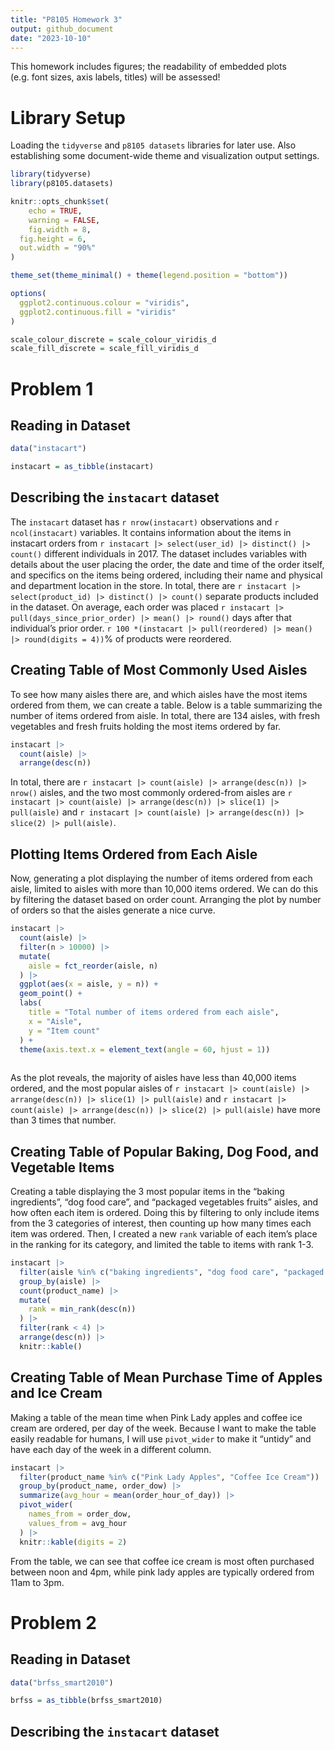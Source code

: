```yaml
---
title: "P8105 Homework 3"
output: github_document
date: "2023-10-10"
---
```


This homework includes figures; the readability of embedded plots (e.g. font sizes, axis labels, titles) will be assessed!

# Library Setup
Loading the `tidyverse` and `p8105 datasets` libraries for later use. Also establishing some document-wide theme and visualization output settings.

```r
library(tidyverse)
library(p8105.datasets)

knitr::opts_chunk$set(
	echo = TRUE,
	warning = FALSE,
	fig.width = 8, 
  fig.height = 6,
  out.width = "90%"
)

theme_set(theme_minimal() + theme(legend.position = "bottom"))

options(
  ggplot2.continuous.colour = "viridis",
  ggplot2.continuous.fill = "viridis"
)

scale_colour_discrete = scale_colour_viridis_d
scale_fill_discrete = scale_fill_viridis_d

```

# Problem 1

## Reading in Dataset

```r
data("instacart")

instacart = as_tibble(instacart)

```

## Describing the `instacart` dataset
The `instacart` dataset has `r nrow(instacart)` observations and `r ncol(instacart)` variables. It contains information about the items in instacart orders from `r instacart |> select(user_id) |> distinct() |> count()` different individuals in 2017. The dataset includes variables with details about the user placing the order, the date and time of the order itself, and specifics on the items being ordered, including their name and physical and department location in the store. In total, there are `r instacart |> select(product_id) |> distinct() |> count()` separate products included in the dataset. On average, each order was placed `r instacart |> pull(days_since_prior_order) |> mean() |> round()` days after that individual's prior order. `r 100 *(instacart |> pull(reordered) |> mean() |> round(digits = 4))`% of products were reordered.

## Creating Table of Most Commonly Used Aisles
To see how many aisles there are, and which aisles have the most items ordered from them, we can create a table. Below is a table summarizing the number of items ordered from aisle. In total, there are 134 aisles, with fresh vegetables and fresh fruits holding the most items ordered by far.

```r
instacart |> 
  count(aisle) |> 
  arrange(desc(n))
```

In total, there are `r instacart |> count(aisle) |> arrange(desc(n)) |> nrow()` aisles, and the two most commonly ordered-from aisles are `r instacart |> count(aisle) |> arrange(desc(n)) |> slice(1) |> pull(aisle)` and `r instacart |> count(aisle) |> arrange(desc(n)) |> slice(2) |> pull(aisle)`.

## Plotting Items Ordered from Each Aisle
Now, generating a plot displaying the number of items ordered from each aisle, limited to aisles with more than 10,000 items ordered. We can do this by filtering the dataset based on order count. Arranging the plot by number of orders so that the aisles generate a nice curve. 

```r
instacart |> 
  count(aisle) |> 
  filter(n > 10000) |> 
  mutate(
    aisle = fct_reorder(aisle, n)
  ) |> 
  ggplot(aes(x = aisle, y = n)) + 
  geom_point() + 
  labs(
    title = "Total number of items ordered from each aisle",
    x = "Aisle",
    y = "Item count"
  ) +
  theme(axis.text.x = element_text(angle = 60, hjust = 1))
  
```

As the plot reveals, the majority of aisles have less than 40,000 items ordered, and the most popular aisles of `r instacart |> count(aisle) |> arrange(desc(n)) |> slice(1) |> pull(aisle)` and `r instacart |> count(aisle) |> arrange(desc(n)) |> slice(2) |> pull(aisle)` have more than 3 times that number. 

## Creating Table of Popular Baking, Dog Food, and Vegetable Items
Creating a table displaying the 3 most popular items in the "baking ingredients", "dog food care", and "packaged vegetables fruits" aisles, and how often each item is ordered. Doing this by filtering to only include items from the 3 categories of interest, then counting up how many times each item was ordered. Then, I created a new `rank` variable of each item's place in the ranking for its category, and limited the table to items with rank 1-3.  

```r
instacart |> 
  filter(aisle %in% c("baking ingredients", "dog food care", "packaged vegetables fruits")) |> 
  group_by(aisle) |> 
  count(product_name) |> 
  mutate(
    rank = min_rank(desc(n))
  ) |> 
  filter(rank < 4) |> 
  arrange(desc(n)) |> 
  knitr::kable()

```

## Creating Table of Mean Purchase Time of Apples and Ice Cream
Making a table of the mean time when Pink Lady apples and coffee ice cream are ordered, per day of the week. Because I want to make the table easily readable for humans, I will use `pivot_wider` to make it "untidy" and have each day of the week in a different column. 

```r
instacart |>
  filter(product_name %in% c("Pink Lady Apples", "Coffee Ice Cream")) |>
  group_by(product_name, order_dow) |>
  summarize(avg_hour = mean(order_hour_of_day)) |>
  pivot_wider(
    names_from = order_dow, 
    values_from = avg_hour
  ) |>
  knitr::kable(digits = 2)
```

From the table, we can see that coffee ice cream is most often purchased between noon and 4pm, while pink lady apples are typically ordered from 11am to 3pm. 

# Problem 2

## Reading in Dataset

```r
data("brfss_smart2010")

brfss = as_tibble(brfss_smart2010)

```

## Describing the `instacart` dataset



